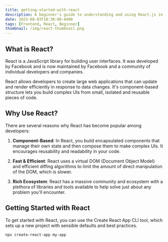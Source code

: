 ```yaml
---
title: getting-started-with-react
description: A beginner's guide to understanding and using React.js in web development.
date: 2023-08-03T10:30:00-0400
tags: [Frontend, React, Beginner]
thumbnail: /img/react-thumbnail.png
---
```


## What is React?

React is a JavaScript library for building user interfaces. It was developed by Facebook and is now maintained by Facebook and a community of individual developers and companies.

React allows developers to create large web applications that can update and render efficiently in response to data changes. It's component-based structure lets you build complex UIs from small, isolated and reusable pieces of code.

## Why Use React?

There are several reasons why React has become popular among developers:

1. **Component-Based**: In React, you build encapsulated components that manage their own state and then compose them to make complex UIs. It encourages reusability and readability in your code.

2. **Fast & Efficient**: React uses a virtual DOM (Document Object Model) and efficient diffing algorithms to limit the amount of direct manipulation of the DOM, which is slower.

3. **Rich Ecosystem**: React has a massive community and ecosystem with a plethora of libraries and tools available to help solve just about any problem you'll encounter.

## Getting Started with React

To get started with React, you can use the Create React App CLI tool, which sets up a new project with sensible defaults and best practices.

```bash
npx create-react-app my-app
